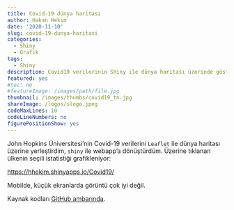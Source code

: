 ```yaml
---
title: Covid-19 dünya haritası
author: Hakan Hekim
date: '2020-11-10'
slug: covid-19-dunya-haritasi
categories:
  - Shiny
  - Grafik
tags:
  - Shiny
description: Covid19 verilerinin Shiny ile dünya haritası üzerinde gösterilmesi.
featured: yes
#toc: no
#featureImage: /images/path/file.jpg
thumbnail: /images/thumbs/covid19_tn.jpg
shareImage: /logos/slogo.jpeg
codeMaxLines: 10
codeLineNumbers: no
figurePositionShow: yes
---
```


John Hopkins Üniversitesi'nin Covid-19 verilerini `Leaflet` ile dünya haritası üzerine yerleştirdim, `shiny` ile webapp'a dönüştürdüm. Üzerine tıklanan ülkenin seçili istatistiği grafikleniyor:

[https://hhekim.shinyapps.io/Covid19/](https://hhekim.shinyapps.io/Covid19/)

Mobilde, küçük ekranlarda görüntü çok iyi değil.

Kaynak kodları [GitHub ambarında](https://github.com/hhekim/Covid19).

